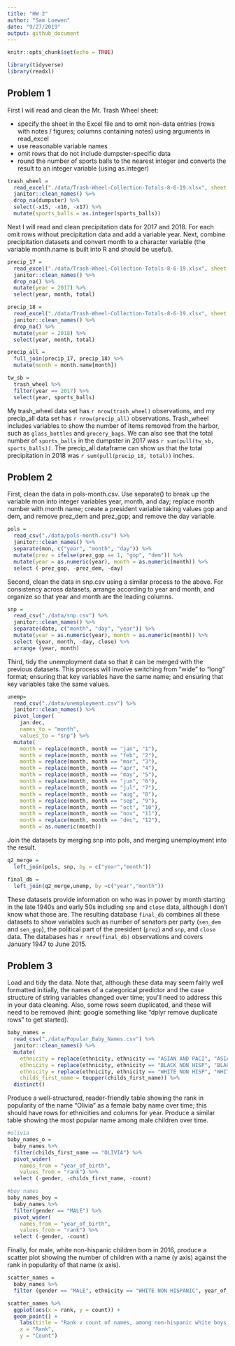 ```yaml
---
title: "HW 2"
author: "Sam Loewen"
date: "9/27/2019"
output: github_document
---
```


```r
knitr::opts_chunk$set(echo = TRUE)

library(tidyverse)
library(readxl)
```

## Problem 1

First I will read and clean the Mr. Trash Wheel sheet:

*   specify the sheet in the Excel file and to omit non-data entries (rows with notes / figures; columns containing notes) using arguments in read_excel
*   use reasonable variable names
*   omit rows that do not include dumpster-specific data
*   round the number of sports balls to the nearest integer and converts the result to an integer variable (using as.integer)

```r
trash_wheel = 
  read_excel("./data/Trash-Wheel-Collection-Totals-8-6-19.xlsx", sheet = 1, skip = 1) %>% 
  janitor::clean_names() %>% 
  drop_na(dumpster) %>% 
  select(-x15, -x16, -x17) %>% 
  mutate(sports_balls = as.integer(sports_balls))
```

Next I will read and clean precipitation data for 2017 and 2018. For each omit rows without precipitation data and add a variable year. Next, combine precipitation datasets and convert month to a character variable (the variable month.name is built into R and should be useful).

```r
precip_17 = 
  read_excel("./data/Trash-Wheel-Collection-Totals-8-6-19.xlsx", sheet = 6, skip = 1) %>% 
  janitor::clean_names() %>% 
  drop_na() %>% 
  mutate(year = 2017) %>% 
  select(year, month, total)

precip_18 = 
  read_excel("./data/Trash-Wheel-Collection-Totals-8-6-19.xlsx", sheet = 5, skip = 1) %>% 
  janitor::clean_names() %>% 
  drop_na() %>% 
  mutate(year = 2018) %>% 
  select(year, month, total)

precip_all = 
  full_join(precip_17, precip_18) %>% 
  mutate(month = month.name[month])
```

```r
tw_sb =
  trash_wheel %>%
  filter(year == 2017) %>%
  select(year, sports_balls)
```

My trash_wheel data set has `r nrow(trash_wheel)` observations, and my precip_all data set has `r nrow(precip_all)` observations. Trash_wheel includes variables to show the number of items removed from the harbor, such as `glass_bottles` and `grocery_bags`. We can also see that the total number of `sports_balls` in the dumpster in 2017 was `r sum(pull(tw_sb, sports_balls))`. The precip_all dataframe can show us that the total precipitation in 2018 was `r sum(pull(precip_18, total))` inches.

## Problem 2

First, clean the data in pols-month.csv. Use separate() to break up the variable mon into integer variables year, month, and day; replace month number with month name; create a president variable taking values gop and dem, and remove prez_dem and prez_gop; and remove the day variable.

```r
pols =
  read_csv("./data/pols-month.csv") %>%
  janitor::clean_names() %>% 
  separate(mon, c("year", "month", "day")) %>%
  mutate(prez = ifelse(prez_gop == 1, "gop", "dem")) %>% 
  mutate(year = as.numeric(year), month = as.numeric(month)) %>% 
  select (-prez_gop, -prez_dem, -day)
```

Second, clean the data in snp.csv using a similar process to the above. For consistency across datasets, arrange according to year and month, and organize so that year and month are the leading columns.

```r
snp =
  read_csv("./data/snp.csv") %>%
  janitor::clean_names() %>% 
  separate(date, c("month", "day", "year")) %>% 
  mutate(year = as.numeric(year), month = as.numeric(month)) %>% 
  select (year, month, -day, close) %>% 
  arrange (year, month)
```


Third, tidy the unemployment data so that it can be merged with the previous datasets. This process will involve switching from “wide” to “long” format; ensuring that key variables have the same name; and ensuring that key variables take the same values.

```r
unemp=
  read_csv("./data/unemployment.csv") %>% 
  janitor::clean_names() %>% 
  pivot_longer(
    jan:dec, 
    names_to = "month", 
    values_to = "snp") %>% 
  mutate(
    month = replace(month, month == "jan", "1"),
    month = replace(month, month == "feb", "2"),
    month = replace(month, month == "mar", "3"),
    month = replace(month, month == "apr", "4"),
    month = replace(month, month == "may", "5"),
    month = replace(month, month == "jun", "6"),
    month = replace(month, month == "jul", "7"),
    month = replace(month, month == "aug", "8"),
    month = replace(month, month == "sep", "9"),
    month = replace(month, month == "oct", "10"),
    month = replace(month, month == "nov", "11"),
    month = replace(month, month == "dec", "12"),
    month = as.numeric(month))
```

Join the datasets by merging snp into pols, and merging unemployment into the result.

```r
q2_merge =
  left_join(pols, snp, by = c("year","month"))

final_db = 
  left_join(q2_merge,unemp, by =c("year","month"))
```

These datasets provide information on who was in power by month starting in the late 1940s and early 50s including `snp` and `close` data, although I don't know what those are. The resulting database `final_db` combines all these datasets to show variables such as number of senators per party (`sen_dem` and `sen_gop`), the political part of the president (`prez`) and `snp`, and `close` data. The databases has `r nrow(final_db)` observations and covers January 1947 to June 2015.

## Problem 3

Load and tidy the data. Note that, although these data may seem fairly well formatted initially, the names of a categorical predictor and the case structure of string variables changed over time; you’ll need to address this in your data cleaning. Also, some rows seem duplicated, and these will need to be removed (hint: google something like “dplyr remove duplicate rows” to get started).

```r
baby_names = 
  read_csv("./data/Popular_Baby_Names.csv") %>% 
  janitor::clean_names() %>% 
  mutate(
    ethnicity = replace(ethnicity, ethnicity == "ASIAN AND PACI", "ASIAN AND PACIFIC ISLANDER"),
    ethnicity = replace(ethnicity, ethnicity == "BLACK NON HISP", "BLACK NON HISPANIC"),
    ethnicity = replace(ethnicity, ethnicity == "WHITE NON HISP", "WHITE NON HISPANIC"), 
    childs_first_name = toupper(childs_first_name)) %>% 
  distinct()
```

Produce a well-structured, reader-friendly table showing the rank in popularity of the name “Olivia” as a female baby name over time; this should have rows for ethnicities and columns for year. Produce a similar table showing the most popular name among male children over time.

```r
#olivia
baby_names_o =
  baby_names %>%  
  filter(childs_first_name == "OLIVIA") %>% 
  pivot_wider(
    names_from = "year_of_birth",
    values_from = "rank") %>% 
  select (-gender, -childs_first_name, -count)

#boy names
baby_names_boy = 
  baby_names %>%
  filter(gender == "MALE") %>% 
  pivot_wider(
    names_from = "year_of_birth",
    values_from = "rank") %>% 
  select (-gender, -count)
```

Finally, for male, white non-hispanic children born in 2016, produce a scatter plot showing the number of children with a name (y axis) against the rank in popularity of that name (x axis).

```r
scatter_names =
  baby_names %>% 
  filter (gender == "MALE", ethnicity == "WHITE NON HISPANIC", year_of_birth == 2016)

scatter_names %>% 
  ggplot(aes(x = rank, y = count)) + 
  geom_point() +
    labs(title = "Rank v count of names, among non-hispanic white boys born in 2016", 
    x = "Rank", 
    y = "Count")
```
